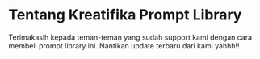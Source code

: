 # Tentang Kreatifika Prompt Library

Terimakasih kepada teman-teman yang sudah support kami dengan cara membeli prompt library ini. Nantikan update terbaru dari kami yahhh!!

